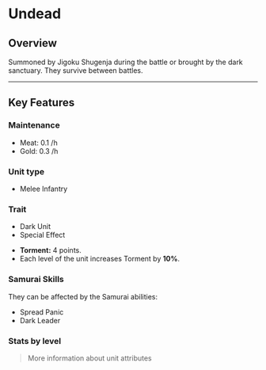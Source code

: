 
# Undead

## Overview

Summoned by Jigoku Shugenja during the battle or brought by the dark sanctuary. They survive between battles.

---

## Key Features

### Maintenance
- Meat: 0.1 /h
- Gold: 0.3 /h

### Unit type
- <Link to="../#melee-infantry">Melee Infantry</Link>

### Trait
- <Link to="../#dark-units-1">Dark Unit</Link>
- <Link to="../#special-effects">Special Effect</Link>

<Admonition type="tip" title="Special Effect – Embrace of Shadows">
  <ul>
    <li><strong>Torment:</strong> 4 points.</li>
    <li>Each level of the unit increases Torment by <strong>10%</strong>.</li>
  </ul>
</Admonition>

### Samurai Skills  
They can be affected by the Samurai abilities:  
- <Link to="../../samurais/reasoning-skills#spread-panic">Spread Panic</Link>  
- <Link to="../../samurais/charisma-skills#dark-leader">Dark Leader</Link>

### Stats by level

<UnitStatsTable unitName="Undead" />

> <Link to="../#attributes">More information about unit attributes</Link>
